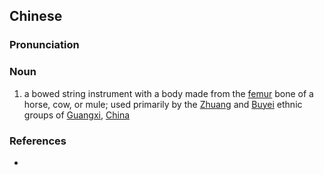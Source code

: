 {{also|马骨胡}}
==Chinese==
{{zh-forms|s=马骨胡|type=21}}

===Pronunciation===
{{zh-pron
|m=mǎgǔhú
|cat=n
}}

===Noun===
{{zh-noun}}

# {{lb|zh|musical instruments}} a bowed string instrument with a body made from the [[femur]] bone of a horse, cow, or mule; used primarily by the [[Zhuang]] and [[Buyei]] ethnic groups of [[Guangxi]], [[China]]

===References===
* {{pedialite|馬骨胡|lang=zh}}